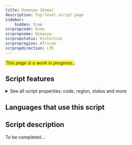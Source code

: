 ```yaml
---
title: Osmanya [Osma]
description: Top-level script page
sidebar:
    hidden: true
scrpropcode: Osma
scrpropname: Osmanya
scrpropstatus: Historical
scrpropregion: African
scrpropdirection: LTR
---
```


<span style='background-color:yellow'>_This page is a work in progress._</span>;


## Script features

<details>
<summary> See all script properties: code, region, status and more</summary>
<ScriptInfo />
</details>

## Languages that use this script

<WsList script='Osma' wsMax='5' />

## Script description

To be completed...


